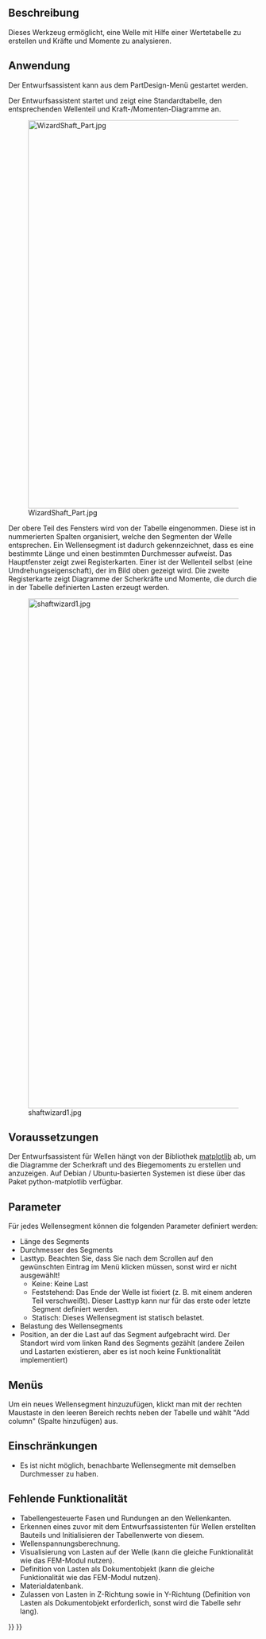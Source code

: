 <languages/>

{{Docnav/de
|[[PartDesign_InvoluteGear/de|Evolventenzahnrad]]
|[[PartDesign_MoveTip/de|ArbeitspositionFestlegen]]
|[[PartDesign_Workbench/de|PartDesign]]
|IconL=PartDesign_InvoluteGear.svg
|IconR=PartDesign_MoveTip.svg
|IconC=Workbench_PartDesign.svg
}}

{{GuiCommand/de
|Name=PartDesign WizardShaft
|Name/de=PartDesign EntwurfsassistentWellen
|MenuLocation=Part Design → Entwurfsassistent für Wellen...
|Workbenches=[[PartDesign_Workbench/de|PartDesign]]
}}

<span id="Description"></span>
==Beschreibung==

Dieses Werkzeug ermöglicht, eine Welle mit Hilfe einer Wertetabelle zu erstellen und Kräfte und Momente zu analysieren. 

<span id="Usage"></span>
==Anwendung==

Der Entwurfsassistent kann aus dem PartDesign-Menü {{MenuCommand|Part Design → [[File:PartDesign_WizardShaft.svg|20px]] Entwurfsassistent für Wellen...}} gestartet werden.

Der Entwurfsassistent startet und zeigt eine Standardtabelle, den entsprechenden Wellenteil und Kraft-/Momenten-Diagramme an.

[[Image:WizardShaft_Part.jpg|780px]]

Der obere Teil des Fensters wird von der Tabelle eingenommen. Diese ist in nummerierten Spalten organisiert, welche den Segmenten der Welle entsprechen. 
Ein Wellensegment ist dadurch gekennzeichnet, dass es eine bestimmte Länge und einen bestimmten Durchmesser aufweist. 
Das Hauptfenster zeigt zwei Registerkarten. Einer ist der Wellenteil selbst (eine Umdrehungseigenschaft), der im Bild oben gezeigt wird. 
Die zweite Registerkarte zeigt Diagramme der Scherkräfte und Momente, die durch die in der Tabelle definierten Lasten erzeugt werden.

[[Image:shaftwizard1.jpg|1024px]]

<span id="Prerequisites"></span>
==Voraussetzungen==

Der Entwurfsassistent für Wellen hängt von der Bibliothek [http://matplotlib.org/ matplotlib] ab, um die Diagramme der Scherkraft und des Biegemoments zu erstellen und anzuzeigen. 
Auf Debian / Ubuntu-basierten Systemen ist diese über das Paket python-matplotlib verfügbar.

<span id="Parameters"></span>
==Parameter==

Für jedes Wellensegment können die folgenden Parameter definiert werden: 
* Länge des Segments 
* Durchmesser des Segments 
* Lasttyp. Beachten Sie, dass Sie nach dem Scrollen auf den gewünschten Eintrag im Menü klicken müssen, sonst wird er nicht ausgewählt! 
** Keine: Keine Last 
** Feststehend: Das Ende der Welle ist fixiert (z. B. mit einem anderen Teil verschweißt). Dieser Lasttyp kann nur für das erste oder letzte Segment definiert werden. 
** Statisch: Dieses Wellensegment ist statisch belastet. 
* Belastung des Wellensegments 
* Position, an der die Last auf das Segment aufgebracht wird. Der Standort wird vom linken Rand des Segments gezählt (andere Zeilen und Lastarten existieren, aber es ist noch keine Funktionalität implementiert)

<span id="Menus"></span>
==Menüs==

Um ein neues Wellensegment hinzuzufügen, klickt man mit der rechten Maustaste in den leeren Bereich rechts neben der Tabelle und wählt "Add column" (Spalte hinzufügen) aus.

<span id="Limitations"></span>
==Einschränkungen==

* Es ist nicht möglich, benachbarte Wellensegmente mit demselben Durchmesser zu haben.

<span id="Missing_functionality"></span>
==Fehlende Funktionalität==

* Tabellengesteuerte Fasen und Rundungen an den Wellenkanten.
* Erkennen eines zuvor mit dem Entwurfsassistenten für Wellen erstellten Bauteils und Initialisieren der Tabellenwerte von diesem. 
* Wellenspannungsberechnung. 
* Visualisierung von Lasten auf der Welle (kann die gleiche Funktionalität wie das FEM-Modul nutzen).
* Definition von Lasten als Dokumentobjekt (kann die gleiche Funktionalität wie das FEM-Modul nutzen). 
* Materialdatenbank.
* Zulassen von Lasten in Z-Richtung sowie in Y-Richtung (Definition von Lasten als Dokumentobjekt erforderlich, sonst wird die Tabelle sehr lang).


{{Docnav/de
|[[PartDesign_InvoluteGear/de|Evolventenzahnrad]]
|[[PartDesign_MoveTip/de|ArbeitspositionFestlegen]]
|[[PartDesign_Workbench/de|PartDesign]]
|IconL=PartDesign_InvoluteGear.svg
|IconR=PartDesign_MoveTip.svg
|IconC=Workbench_PartDesign.svg
}}

{{PartDesign Tools navi{{#translation:}}}}
{{Userdocnavi{{#translation:}}}}